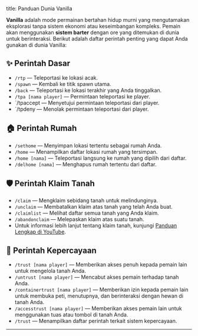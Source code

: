 title: Panduan Dunia Vanilla

**Vanilla** adalah mode permainan bertahan hidup murni yang mengutamakan eksplorasi tanpa sistem ekonomi atau keseimbangan kompleks. Pemain akan menggunakan **sistem barter** dengan ore yang ditemukan di dunia untuk berinteraksi. Berikut adalah daftar perintah penting yang dapat Anda gunakan di dunia Vanilla:

## ✨ Perintah Dasar  
- `/rtp` — Teleportasi ke lokasi acak.  
- `/spawn` — Kembali ke titik spawn utama.  
- `/back` — Teleportasi ke lokasi terakhir yang Anda tinggalkan.
- `/tpa [nama player]` — Permintaan teleportasi ke player.
- `/tpaccept — Menyetujui permintaan teleportasi dari player.
- `/tpdeny — Menolak permintaan teleportasi dari player. 

## 🏠 Perintah Rumah  
- `/sethome` — Menyimpan lokasi tertentu sebagai rumah Anda.  
- `/home` — Menampilkan daftar lokasi rumah yang tersimpan.  
- `/home [nama]` — Teleportasi langsung ke rumah yang dipilih dari daftar.  
- `/delhome [nama]` — Menghapus rumah tertentu dari daftar.  

## 🛡️ Perintah Klaim Tanah  
- `/claim` — Mengklaim sebidang tanah untuk melindunginya.  
- `/unclaim` — Membatalkan klaim atas tanah yang telah Anda buat.  
- `/claimlist` — Melihat daftar semua tanah yang Anda klaim.  
- `/abandonclaim` — Melepaskan klaim atas suatu tanah.
- Untuk informasi lebih lanjut tentang klaim tanah, kunjungi [Panduan Lengkap di YouTube](https://youtu.be/JbXzMHwL9JQ).  

## 👥 Perintah Kepercayaan  
- `/trust [nama player]` — Memberikan akses penuh kepada pemain lain untuk mengelola tanah Anda.  
- `/untrust [nama player]` — Mencabut akses pemain terhadap tanah Anda.  
- `/containertrust [nama player]` — Memberikan izin kepada pemain lain untuk membuka peti, menutupnya, dan berinteraksi dengan hewan di tanah Anda.  
- `/accesstrust [nama player]` — Memberikan akses pemain lain untuk menggunakan tuas atau tombol di tanah Anda.  
- `/trust` — Menampilkan daftar perintah terkait sistem kepercayaan.  

---